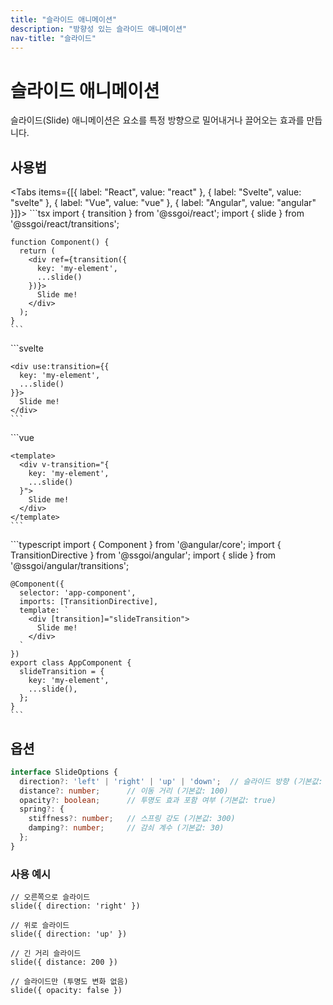 ```yaml
---
title: "슬라이드 애니메이션"
description: "방향성 있는 슬라이드 애니메이션"
nav-title: "슬라이드"
---
```


# 슬라이드 애니메이션

슬라이드(Slide) 애니메이션은 요소를 특정 방향으로 밀어내거나 끌어오는 효과를 만듭니다.

<TransitionDemo type="slide" />

## 사용법

<Tabs items={[{ label: "React", value: "react" }, { label: "Svelte", value: "svelte" }, { label: "Vue", value: "vue" }, { label: "Angular", value: "angular" }]}>
  <TabPanel value="react">
    ```tsx
    import { transition } from '@ssgoi/react';
    import { slide } from '@ssgoi/react/transitions';

    function Component() {
      return (
        <div ref={transition({
          key: 'my-element',
          ...slide()
        })}>
          Slide me!
        </div>
      );
    }
    ```
  </TabPanel>
  <TabPanel value="svelte">
    ```svelte
    <script>
      import { transition } from '@ssgoi/svelte';
      import { slide } from '@ssgoi/svelte/transitions';
    </script>

    <div use:transition={{
      key: 'my-element',
      ...slide()
    }}>
      Slide me!
    </div>
    ```
  </TabPanel>
  <TabPanel value="vue">
    ```vue
    <script setup>
    import { slide } from '@ssgoi/vue/transitions';
    </script>

    <template>
      <div v-transition="{
        key: 'my-element',
        ...slide()
      }">
        Slide me!
      </div>
    </template>
    ```
  </TabPanel>
  <TabPanel value="angular">
    ```typescript
    import { Component } from '@angular/core';
    import { TransitionDirective } from '@ssgoi/angular';
    import { slide } from '@ssgoi/angular/transitions';

    @Component({
      selector: 'app-component',
      imports: [TransitionDirective],
      template: `
        <div [transition]="slideTransition">
          Slide me!
        </div>
      `
    })
    export class AppComponent {
      slideTransition = {
        key: 'my-element',
        ...slide(),
      };
    }
    ```
  </TabPanel>
</Tabs>

## 옵션

```typescript
interface SlideOptions {
  direction?: 'left' | 'right' | 'up' | 'down';  // 슬라이드 방향 (기본값: 'left')
  distance?: number;      // 이동 거리 (기본값: 100)
  opacity?: boolean;      // 투명도 효과 포함 여부 (기본값: true)
  spring?: {
    stiffness?: number;   // 스프링 강도 (기본값: 300)
    damping?: number;     // 감쇠 계수 (기본값: 30)
  };
}
```

### 사용 예시

```tsx
// 오른쪽으로 슬라이드
slide({ direction: 'right' })

// 위로 슬라이드
slide({ direction: 'up' })

// 긴 거리 슬라이드
slide({ distance: 200 })

// 슬라이드만 (투명도 변화 없음)
slide({ opacity: false })
```